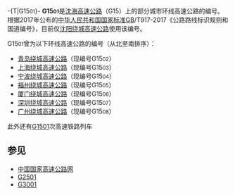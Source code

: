 -{T|G15<small>01</small>}-
{{DisambigNav|G|1501}}
'''G15<small>01</small>'''是[[沈海高速公路|沈海高速公路]]（G15）上的部分城市环线高速公路的编号。根据2017年公布的[[中华人民共和国国家标准|中华人民共和国国家标准]]GB/T917-2017《公路路线标识规则和国道编号》，目前仅[[沈阳绕城高速公路|沈阳绕城高速公路]]使用该编号。

G15<small>01</small>曾为以下环线高速公路的编号（从北至南排序）：

*[[青岛绕城高速公路|青岛绕城高速公路]]（现编号G15<small>02</small>）
*[[上海绕城高速公路|上海绕城高速公路]]（现编号G15<small>03</small>）
*[[宁波绕城高速公路|宁波绕城高速公路]]（现编号G15<small>04</small>）
*[[福州绕城高速公路|福州绕城高速公路]]（现编号G15<small>05</small>）
*[[厦门绕城高速公路|厦门绕城高速公路]]（现编号G15<small>06</small>）
*[[深圳绕城高速公路|深圳绕城高速公路]]（现编号G15<small>07</small>）
*[[广州绕城高速公路|广州绕城高速公路]]（现编号G15<small>08</small>）

此外还有[[G1501/1502次列车|G1501]]次高速铁路列车

==参见==
*[[中国国家高速公路网|中国国家高速公路网]]
*[[G2501|G2501]]
*[[G3001|G3001]]

{{disambig}}